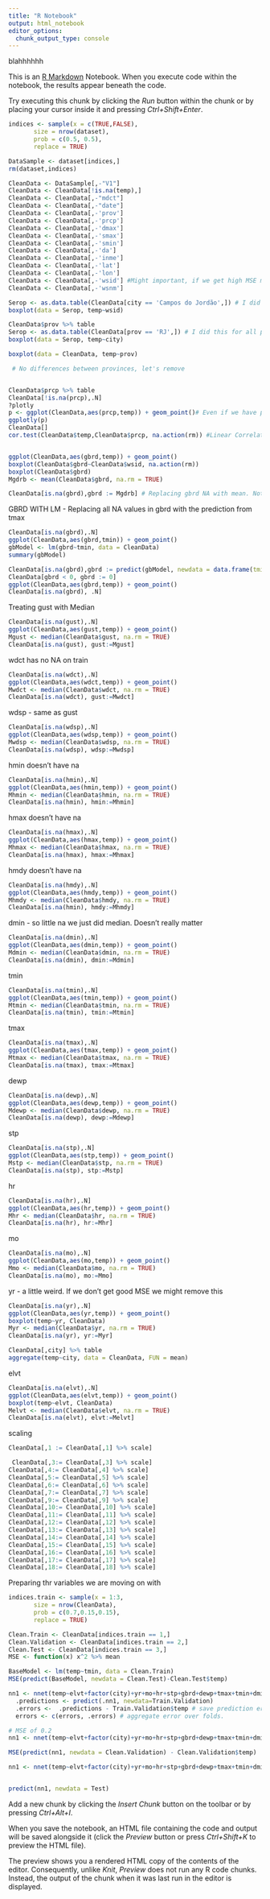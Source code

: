 ```yaml
---
title: "R Notebook"
output: html_notebook
editor_options: 
  chunk_output_type: console
---
```



blahhhhhh



This is an [R Markdown](http://rmarkdown.rstudio.com) Notebook. When you execute code within the notebook, the results appear beneath the code. 

Try executing this chunk by clicking the *Run* button within the chunk or by placing your cursor inside it and pressing *Ctrl+Shift+Enter*. 

```r
indices <- sample(x = c(TRUE,FALSE),
       size = nrow(dataset),
       prob = c(0.5, 0.5),
       replace = TRUE)

DataSample <- dataset[indices,]
rm(dataset,indices)
```




```r
CleanData <- DataSample[,-"V1"]
CleanData <- CleanData[!is.na(temp),]
CleanData <- CleanData[,-"mdct"]
CleanData <- CleanData[,-"date"]
CleanData <- CleanData[,-'prov']
CleanData <- CleanData[,-'prcp']
CleanData <- CleanData[,-'dmax']
CleanData <- CleanData[,-'smax']
CleanData <- CleanData[,-'smin']
CleanData <- CleanData[,-'da']
CleanData <- CleanData[,-'inme']
CleanData <- CleanData[,-'lat']
CleanData <- CleanData[,-'lon']
CleanData <- CleanData[,-'wsid'] #Might important, if we get high MSE maybe keep it somehow
CleanData <- CleanData[,-'wsnm']
```

```r
Serop <- as.data.table(CleanData[city == 'Campos do Jordão',]) # I did this for multiple cities to check if there are differences between stations
boxplot(data = Serop, temp~wsid)

CleanData$prov %>% table
Serop <- as.data.table(CleanData[prov == 'RJ',]) # I did this for all provinces to check if there are differences between cities
boxplot(data = Serop, temp~city)

boxplot(data = CleanData, temp~prov)

 # No differences between provinces, let's remove


CleanData$prcp %>% table
CleanData[!is.na(prcp),.N]
?plotly
p <- ggplot(CleanData,aes(prcp,temp)) + geom_point()# Even if we have prcp, it doesn't tell us anything about temp. let's remove
ggplotly(p)
CleanData[]
cor.test(CleanData$temp,CleanData$prcp, na.action(rm)) #Linear Correlation


ggplot(CleanData,aes(gbrd,temp)) + geom_point()
boxplot(CleanData$gbrd~CleanData$wsid, na.action(rm))
boxplot(CleanData$gbrd)
Mgdrb <- mean(CleanData$gbrd, na.rm = TRUE)

CleanData[is.na(gbrd),gbrd := Mgdrb] # Replacing gbrd NA with mean. Not sure this is a good solution, but it is a good variable, so let's try to keep it

```

GBRD WITH LM - Replacing all NA values in gbrd with the prediction from tmax
```r
CleanData[is.na(gbrd),.N]
ggplot(CleanData,aes(gbrd,tmin)) + geom_point()
gbModel <- lm(gbrd~tmin, data = CleanData)
summary(gbModel)

CleanData[is.na(gbrd),gbrd := predict(gbModel, newdata = data.frame(tmin = CleanData[is.na(gbrd), tmin]))]
CleanData[gbrd < 0, gbrd := 0]
ggplot(CleanData,aes(gbrd,temp)) + geom_point()
CleanData[is.na(gbrd), .N]
```

Treating gust with Median
```r
CleanData[is.na(gust),.N]
ggplot(CleanData,aes(gust,temp)) + geom_point()
Mgust <- median(CleanData$gust, na.rm = TRUE)
CleanData[is.na(gust), gust:=Mgust]
```

wdct has no NA on train
```r
CleanData[is.na(wdct),.N]
ggplot(CleanData,aes(wdct,temp)) + geom_point()
Mwdct <- median(CleanData$wdct, na.rm = TRUE)
CleanData[is.na(wdct), gust:=Mwdct]
```

wdsp - same as gust
```r
CleanData[is.na(wdsp),.N]
ggplot(CleanData,aes(wdsp,temp)) + geom_point()
Mwdsp <- median(CleanData$wdsp, na.rm = TRUE)
CleanData[is.na(wdsp), wdsp:=Mwdsp]
```

hmin doesn't have na
```r
CleanData[is.na(hmin),.N]
ggplot(CleanData,aes(hmin,temp)) + geom_point()
Mhmin <- median(CleanData$hmin, na.rm = TRUE)
CleanData[is.na(hmin), hmin:=Mhmin]
```

hmax doesn't have na
```r
CleanData[is.na(hmax),.N]
ggplot(CleanData,aes(hmax,temp)) + geom_point()
Mhmax <- median(CleanData$hmax, na.rm = TRUE)
CleanData[is.na(hmax), hmax:=Mhmax]

```

hmdy doesn't have na
```r
CleanData[is.na(hmdy),.N]
ggplot(CleanData,aes(hmdy,temp)) + geom_point()
Mhmdy <- median(CleanData$hmdy, na.rm = TRUE)
CleanData[is.na(hmin), hmdy:=Mhmdy]
```

dmin - so little na we just did median. Doesn't really matter
```r
CleanData[is.na(dmin),.N]
ggplot(CleanData,aes(dmin,temp)) + geom_point()
Mdmin <- median(CleanData$dmin, na.rm = TRUE)
CleanData[is.na(dmin), dmin:=Mdmin]
```

tmin
```r
CleanData[is.na(tmin),.N]
ggplot(CleanData,aes(tmin,temp)) + geom_point()
Mtmin <- median(CleanData$tmin, na.rm = TRUE)
CleanData[is.na(tmin), tmin:=Mtmin]
```

tmax
```r
CleanData[is.na(tmax),.N]
ggplot(CleanData,aes(tmax,temp)) + geom_point()
Mtmax <- median(CleanData$tmax, na.rm = TRUE)
CleanData[is.na(tmax), tmax:=Mtmax]
```

dewp
```r
CleanData[is.na(dewp),.N]
ggplot(CleanData,aes(dewp,temp)) + geom_point()
Mdewp <- median(CleanData$dewp, na.rm = TRUE)
CleanData[is.na(dewp), dewp:=Mdewp]
```


stp
```r
CleanData[is.na(stp),.N]
ggplot(CleanData,aes(stp,temp)) + geom_point()
Mstp <- median(CleanData$stp, na.rm = TRUE)
CleanData[is.na(stp), stp:=Mstp]
```

hr
```r
CleanData[is.na(hr),.N]
ggplot(CleanData,aes(hr,temp)) + geom_point()
Mhr <- median(CleanData$hr, na.rm = TRUE)
CleanData[is.na(hr), hr:=Mhr]
```


mo
```r
CleanData[is.na(mo),.N]
ggplot(CleanData,aes(mo,temp)) + geom_point()
Mmo <- median(CleanData$mo, na.rm = TRUE)
CleanData[is.na(mo), mo:=Mmo]
```


yr - a little weird. If we don't get good MSE we might remove this
```r
CleanData[is.na(yr),.N]
ggplot(CleanData,aes(yr,temp)) + geom_point()
boxplot(temp~yr, CleanData)
Myr <- median(CleanData$yr, na.rm = TRUE)
CleanData[is.na(yr), yr:=Myr]
```

```r
CleanData[,city] %>% table
aggregate(temp~city, data = CleanData, FUN = mean)

```



elvt
```r
CleanData[is.na(elvt),.N]
ggplot(CleanData,aes(elvt,temp)) + geom_point()
boxplot(temp~elvt, CleanData)
Melvt <- median(CleanData$elvt, na.rm = TRUE)
CleanData[is.na(elvt), elvt:=Melvt]
```

scaling
```r
CleanData[,1 := CleanData[,1] %>% scale]

 CleanData[,3:= CleanData[,3] %>% scale]
CleanData[,4:= CleanData[,4] %>% scale]
CleanData[,5:= CleanData[,5] %>% scale]
CleanData[,6:= CleanData[,6] %>% scale]
CleanData[,7:= CleanData[,7] %>% scale]
CleanData[,9:= CleanData[,9] %>% scale]
CleanData[,10:= CleanData[,10] %>% scale]
CleanData[,11:= CleanData[,11] %>% scale]
CleanData[,12:= CleanData[,12] %>% scale]
CleanData[,13:= CleanData[,13] %>% scale]
CleanData[,14:= CleanData[,14] %>% scale]
CleanData[,15:= CleanData[,15] %>% scale]
CleanData[,16:= CleanData[,16] %>% scale]
CleanData[,17:= CleanData[,17] %>% scale]
CleanData[,18:= CleanData[,18] %>% scale]

```

Preparing thr variables we are moving on with


```r
indices.train <- sample(x = 1:3,
       size = nrow(CleanData),
       prob = c(0.7,0.15,0.15),
       replace = TRUE)

Clean.Train <- CleanData[indices.train == 1,]
Clean.Validation <- CleanData[indices.train == 2,]
Clean.Test <- CleanData[indices.train == 3,]
MSE <- function(x) x^2 %>% mean 
```

```r
BaseModel <- lm(temp~tmin, data = Clean.Train)
MSE(predict(BaseModel, newdata = Clean.Test)-Clean.Test$temp)
```





```r
nn1 <- nnet(temp~elvt+factor(city)+yr+mo+hr+stp+gbrd+dewp+tmax+tmin+dmin+hmdy+hmax+hmin+wdsp+wdct+gust ,data = Train.Train, size=5, decay = 5e-4, maxit = 1000, trace=FALSE, linout=TRUE) # train
  .predictions <- predict(.nn1, newdata=Train.Validation)
  .errors <-  .predictions - Train.Validation$temp # save prediction errors in the fold
  errors <- c(errors, .errors) # aggregate error over folds.

# MSE of 0.2
nn1 <- nnet(temp~elvt+factor(city)+yr+mo+hr+stp+gbrd+dewp+tmax+tmin+dmin+hmdy+hmax+hmin+wdsp+wdct+gust ,data = Train.Train, size=5, decay = 0.001, maxit = 500, trace=FALSE, linout=TRUE)

MSE(predict(nn1, newdata = Clean.Validation) - Clean.Validation$temp)

nn1 <- nnet(temp~elvt+factor(city)+yr+mo+hr+stp+gbrd+dewp+tmax+tmin+dmin+hmdy+hmax+hmin+wdsp+wdct+gust ,data = CleanData, size=8, decay = 0.0001, maxit = 350, trace=FALSE, linout=TRUE) # Favourite Model


predict(nn1, newdata = Test)

```

Add a new chunk by clicking the *Insert Chunk* button on the toolbar or by pressing *Ctrl+Alt+I*.

When you save the notebook, an HTML file containing the code and output will be saved alongside it (click the *Preview* button or press *Ctrl+Shift+K* to preview the HTML file).

The preview shows you a rendered HTML copy of the contents of the editor. Consequently, unlike *Knit*, *Preview* does not run any R code chunks. Instead, the output of the chunk when it was last run in the editor is displayed.
